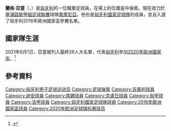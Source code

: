 {{noteTA
|G1=Football
|G2=uefa
|1=zh-hans:朗;zh-hk:蘭格;zh-tw:蘭格;
}}
{{Infobox football biography
| name        = 蘭格·亞當 <br/>Lang Ádám
| image       = Lang Ádám, footballer.png
| fullname    = Lang Ádám
| height      = 1.85m
| birth_date  = {{birth date and age|df=yes|1993|01|17}}
| birth_place = [[匈牙利|匈牙利]][[維斯普雷姆|維斯普雷姆]]
| currentclub = [[奧摩尼亞體育會|奧摩尼亞]]
| clubnumber  = 22
| position    = [[中后卫|中后卫]]
| youthyears1 = 2004–2008 | youthclubs1 = [[維斯普雷姆足球俱樂部|維斯普雷姆]]
| years1 = 2008–2012 | clubs1 = [[維斯普雷姆足球俱樂部|維斯普雷姆]]   | caps1 = 44 | goals1 = 3
| years2 = 2012–2015 | clubs2 = [[吉奥利ETO足球俱乐部|吉奥利]]      | caps2 = 57 | goals2 = 1
| years3 = 2015–2016 | clubs3 = [[維迪奧頓足球俱樂部|維迪奧頓]]   | caps3 = 23 | goals3 = 2
| years4 = 2016–2018 | clubs4 = [[迪安FCO|迪安]]        | caps4 = 22 | goals4 = 0
| years5 = 2017      | clubs5 = [[迪安FCO|迪安二队]]     | caps5 =  1 | goals5 = 0
| years6 = 2018      | clubs6 = → [[南锡足球俱乐部|南錫]] (外借) | caps6 = 14 | goals6 = 0
| years7 = 2018–2019 | clubs7 = [[CFR克盧日|CFR克盧日]]               | caps7 = 18 | goals7 = 0
| years8 = 2019–     | clubs8 = [[奧摩尼亞體育會|奧摩尼亞]]       | caps8 = 47 | goals8 = 0
| nationalyears1 = 2011–2012 | nationalteam1 = [[匈牙利U19|匈牙利U19]] | nationalcaps1 = 5  | nationalgoals1 = 0
| nationalyears2 = 2013–2014 | nationalteam2 = [[匈牙利21歲以下國家足球隊|匈牙利U21]] | nationalcaps2 = 5  | nationalgoals2 = 0
| nationalyears3 = 2014–     | nationalteam3 = [[匈牙利國家足球隊|匈牙利]]             | nationalcaps3 = 39 | nationalgoals3 = 1
| club-update = 2021年5月11日
| nationalteam-update = 2021年6月22日 (UTC)
}}

'''蘭格·亞當'''（{{lang-hu|Lang Ádám}}，{{bd|1993年|1月17日}}）是[[匈牙利|匈牙利]]的一位職業足球員，在場上的位置是中後衛。現在效力於[[塞浦路斯甲組足球聯賽|塞浦路斯甲組足球聯賽]]球隊[[奧摩尼亞體育會|奧摩尼亞]]。他也是[[匈牙利國家足球隊|匈牙利國家足球隊]]的成員，並且入選了匈牙利2016年歐洲國家盃參賽名單。

== 國家隊生涯 ==
2021年6月1日，亞當被列入最終26人大名單，代表[[匈牙利國家足球隊|匈牙利]]參加[[2020年歐洲國家盃|2020年歐洲國家盃]]。<ref>{{cite web|url=https://www.nemzetisport.hu/magyar_valogatott/valogatott-a-puskas-akademia-ket-jatekosa-es-szoboszlai-dominik-maradt-ki-az-eb-keretbol-2829717|title=Válogatott: a Puskás Akadémia két játékosa és Szoboszlai Dominik maradt ki az Eb-keretből|language=hu|date=2021-06-01}}</ref>

==參考資料==
{{reflist}}

{{2016年歐洲國家盃匈牙利參賽名單}}
{{2020年欧洲足球锦标赛匈牙利参赛名单}}

{{DEFAULTSORT:Lang Ádám}}
[[Category:匈牙利男子足球运动员|Category:匈牙利男子足球运动员]]
[[Category:足球後衛|Category:足球後衛]]
[[Category:吉奧利球員|Category:吉奧利球員]]
[[Category:迪安球員|Category:迪安球員]]
[[Category:南錫球員|Category:南錫球員]]
[[Category:克盧日球員|Category:克盧日球員]]
[[Category:匈甲球員|Category:匈甲球員]]
[[Category:法甲球員|Category:法甲球員]]
[[Category:匈牙利國家足球隊球員|Category:匈牙利國家足球隊球員]]
[[Category:2016年歐洲國家盃球員|Category:2016年歐洲國家盃球員]]
[[Category:2020年欧洲足球锦标赛球员|Category:2020年欧洲足球锦标赛球员]]